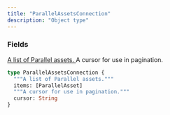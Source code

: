 ```yaml
---
title: "ParallelAssetsConnection"
description: "Object type"
---
```


### Fields

<a href="/api-reference/types/parallelasset">
  <ResponseField name="items" type="[ParallelAsset]">
    A list of Parallel assets.
  </ResponseField>
</a>

<ResponseField name="cursor" type="String">
  A cursor for use in pagination.
</ResponseField>


```graphql ParallelAssetsConnection
type ParallelAssetsConnection {
  """A list of Parallel assets."""
  items: [ParallelAsset]
  """A cursor for use in pagination."""
  cursor: String
}
```
